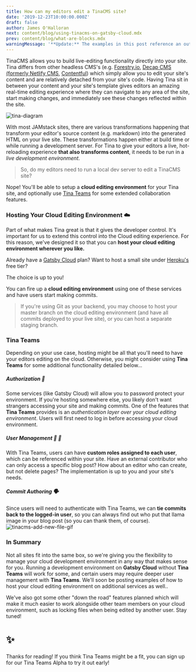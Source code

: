 ```yaml
---
title: How can my editors edit a TinaCMS site?
date: '2019-12-23T10:00:00.000Z'
draft: false
author: James O'Halloran
next: content/blog/using-tinacms-on-gatsby-cloud.mdx
prev: content/blog/what-are-blocks.mdx
warningMessage: '**Update:** The examples in this post reference an outdated Gatsby implementation. We recommend using [Next.js](/docs/setup-overview/) for a solution with less friction.'
---
```


TinaCMS allows you to build live-editing functionality directly into your site. Tina differs from other headless CMS's (e.g. [Forestry.io](https://Forestry.io), [Decap CMS (formerly Netlify CMS](https://decapcms.org/docs/intro), [Contentful](https://contentful.com)) which simply allow you to edit your site's content and are relatively detached from your site's code. Having Tina sit in between your content and your site's template gives editors an amazing real-time editing experience where they can navigate to any area of the site, start making changes, and immediately see these changes reflected within the site.

![tina-diagram](/img/how_tina_works_asset.png)

With most JAMstack sites, there are various transformations happening that transform your editor's source content (e.g. markdown) into the generated HTML on your live site. These transformations happen either at build time or while running a development server. For Tina to give your editors a live, hot-reloading experience **that also transforms content**, it needs to be run in a _live development environment_.

> So, do my editors need to run a local dev server to edit a TinaCMS site?

Nope! You'll be able to setup a **cloud editing environment** for your Tina site, and optionally use [Tina Teams](https://tina.io/cms-for-teams/) for some extended collaboration features.

### Hosting Your Cloud Editing Environment ☁️

Part of what makes Tina great is that it gives the developer control. It's important for us to extend this control into the Cloud editing experience. For this reason, we've designed it so that you can **host your cloud editing environment wherever you like.**

Already have a [Gatsby Cloud](https://www.gatsbyjs.com/cloud/) plan?
Want to host a small site under [Heroku's](https://www.heroku.com) free tier?

The choice is up to you!

You can fire up a **cloud editing environment** using one of these services and have users start making commits.

> If you're using Git as your backend, you may choose to host your master branch on the cloud editing environment (and have all commits deployed to your live site), or you can host a separate staging branch.

### Tina Teams

Depending on your use case, hosting might be all that you'll need to have your editors editing on the cloud. Otherwise, you might consider using **Tina Teams** for some additional functionality detailed below...

##### Authorization 👤

Some services (like Gatsby Cloud) will allow you to password protect your environment. If you're hosting somewhere else, you likely don't want strangers accessing your site and making commits. One of the features that **Tina Teams** provides is an _authentication layer over your cloud editing environment_. Users will first need to log in before accessing your cloud environment.

##### User Management 👨 👩

With Tina Teams, users can have **custom roles assigned to each user**, which can be referenced within your site.
Have an external contributor who can only access a specific blog post? How about an editor who can create, but not delete pages? The implementation is up to you and your site's needs.

##### Commit Authoring 🗣️

Since users will need to authenticate with Tina Teams, we can **tie commits back to the logged-in user**, so you can always find out who put that llama image in your blog post (so you can thank them, of course).
![tinacms-add-new-file-gif](/img/rico-replacement.jpg)

### In Summary

Not all sites fit into the same box, so we're giving you the flexibility to manage your cloud development environment in any way that makes sense for you. Running a development environment on **Gatsby Cloud** without **Tina Teams** will work for some, and certain users may require deeper user management with **Tina Teams**. We'll soon be posting examples of how to host your cloud editing environment on additional services as well..

We've also got some other "down the road" features planned which will make it much easier to work alongside other team members on your cloud environment, such as locking files when being edited by another user. Stay tuned!

# ✨

Thanks for reading! If you think Tina Teams might be a fit, you can sign up for our Tina Teams Alpha to try it out early!
